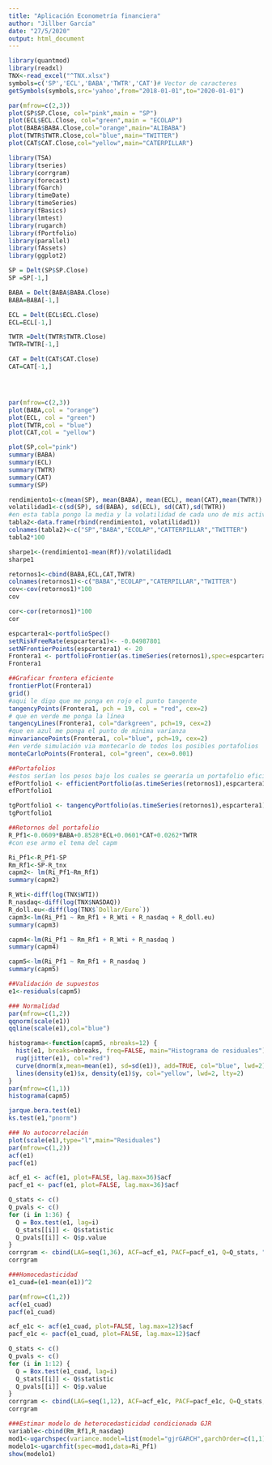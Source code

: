 ---
title: "Aplicación Econometría financiera"
author: "Jillber García"
date: "27/5/2020"
output: html_document
---

```{r setup, include=FALSE}
library(quantmod)
library(readxl)
TNX<-read_excel("^TNX.xlsx")
symbols=c('SP','ECL','BABA','TWTR','CAT')# Vector de caracteres
getSymbols(symbols,src='yahoo',from="2018-01-01",to="2020-01-01")

```
```{r}
par(mfrow=c(2,3))
plot(SP$SP.Close, col="pink",main = "SP")
plot(ECL$ECL.Close, col="green",main = "ECOLAP")
plot(BABA$BABA.Close,col="orange",main="ALIBABA")
plot(TWTR$TWTR.Close,col="blue",main="TWITTER")
plot(CAT$CAT.Close,col="yellow",main="CATERPILLAR")

```
```{r}
library(TSA)
library(tseries)
library(corrgram)
library(forecast)
library(fGarch)
library(timeDate)
library(timeSeries)
library(fBasics)
library(lmtest)
library(rugarch)
library(fPortfolio)
library(parallel)
library(fAssets)
library(ggplot2)
```
```{r}
SP = Delt(SP$SP.Close)
SP =SP[-1,]

BABA = Delt(BABA$BABA.Close)
BABA=BABA[-1,]

ECL = Delt(ECL$ECL.Close)
ECL=ECL[-1,]

TWTR =Delt(TWTR$TWTR.Close)
TWTR=TWTR[-1,]

CAT = Delt(CAT$CAT.Close)
CAT=CAT[-1,]





```

```{r}
par(mfrow=c(2,3))
plot(BABA,col = "orange")
plot(ECL, col = "green")
plot(TWTR,col = "blue")
plot(CAT,col = "yellow")

plot(SP,col="pink")
summary(BABA)
summary(ECL)
summary(TWTR)
summary(CAT)
summary(SP)

```
```{r}
rendimiento1<-c(mean(SP), mean(BABA), mean(ECL), mean(CAT),mean(TWTR))
volatilidad1<-c(sd(SP), sd(BABA), sd(ECL), sd(CAT),sd(TWTR))
#en esta tabla pongo la media y la volatilidad de cada uno de mis activos 
tabla2<-data.frame(rbind(rendimiento1, volatilidad1))
colnames(tabla2)<-c("SP","BABA","ECOLAP","CATTERPILLAR","TWITTER")
tabla2*100

```
```{r}
sharpe1<-(rendimiento1-mean(Rf))/volatilidad1
sharpe1
```
```{r}
retornos1<-cbind(BABA,ECL,CAT,TWTR)
colnames(retornos1)<-c("BABA","ECOLAP","CATERPILLAR","TWITTER")
cov<-cov(retornos1)*100
cov

cor<-cor(retornos1)*100
cor
```

```{r}
espcartera1<-portfolioSpec()
setRiskFreeRate(espcartera1)<- -0.04987801
setNFrontierPoints(espcartera1) <- 20
Frontera1 <- portfolioFrontier(as.timeSeries(retornos1),spec=espcartera1 )
Frontera1

```



```{r}
##Graficar frontera eficiente
frontierPlot(Frontera1)
grid()
#aqui le digo que me ponga en rojo el punto tangente 
tangencyPoints(Frontera1, pch = 19, col = "red", cex=2)
# que en verde me ponga la línea 
tangencyLines(Frontera1, col="darkgreen", pch=19, cex=2)
#que en azul me ponga el punto de mínima varianza 
minvariancePoints(Frontera1, col="blue", pch=19, cex=2)
#en verde simulación via montecarlo de todos los posibles portafolios 
monteCarloPoints(Frontera1, col="green", cex=0.001)

```
```{r}
##Portafolios
#estos serían los pesos bajo los cuales se geeraría un portafolio eficiente 
efPortfolio1 <- efficientPortfolio(as.timeSeries(retornos1),espcartera1)
efPortfolio1

tgPortfolio1 <- tangencyPortfolio(as.timeSeries(retornos1),espcartera1)
tgPortfolio1

```
```{r}
##Retornos del portafolio
R_Pf1<-0.0609*BABA+0.8528*ECL+0.0601*CAT+0.0262*TWTR
#con ese armo el tema del capm 
```
```{r}
Ri_Pf1<-R_Pf1-SP
Rm_Rf1<-SP-R_tnx
capm2<- lm(Ri_Pf1~Rm_Rf1)
summary(capm2)
```
```{r}
R_Wti<-diff(log(TNX$WTI))
R_nasdaq<-diff(log(TNX$NASDAQ))
R_doll.eu<-diff(log(TNX$`Dollar/Euro`))
capm3<-lm(Ri_Pf1 ~ Rm_Rf1 + R_Wti + R_nasdaq + R_doll.eu)
summary(capm3)
```
```{r}
capm4<-lm(Ri_Pf1 ~ Rm_Rf1 + R_Wti + R_nasdaq )
summary(capm4)
```
```{r}
capm5<-lm(Ri_Pf1 ~ Rm_Rf1 + R_nasdaq )
summary(capm5)
```

```{r}
##Validación de supuestos
e1<-residuals(capm5)

### Normalidad
par(mfrow=c(1,2))
qqnorm(scale(e1))
qqline(scale(e1),col="blue")

histograma<-function(capm5, nbreaks=12) {
  hist(e1, breaks=nbreaks, freq=FALSE, main="Histograma de residuales")
  rug(jitter(e1), col="red")
  curve(dnorm(x,mean=mean(e1), sd=sd(e1)), add=TRUE, col="blue", lwd=2)
  lines(density(e1)$x, density(e1)$y, col="yellow", lwd=2, lty=2)
}
par(mfrow=c(1,1))
histograma(capm5)

jarque.bera.test(e1)
ks.test(e1,"pnorm")

```
```{r}
### No autocorrelación
plot(scale(e1),type="l",main="Residuales")
par(mfrow=c(1,2))
acf(e1)
pacf(e1)

acf_e1 <- acf(e1, plot=FALSE, lag.max=36)$acf
pacf_e1 <- pacf(e1, plot=FALSE, lag.max=36)$acf

Q_stats <- c()
Q_pvals <- c()
for (i in 1:36) {
  Q = Box.test(e1, lag=i)
  Q_stats[[i]] <- Q$statistic
  Q_pvals[[i]] <- Q$p.value
}
corrgram <- cbind(LAG=seq(1,36), ACF=acf_e1, PACF=pacf_e1, Q=Q_stats, "Prob>Q"=Q_pvals)
corrgram

```
```{r}
###Homocedasticidad
e1_cuad=(e1-mean(e1))^2

par(mfrow=c(1,2))
acf(e1_cuad)
pacf(e1_cuad)

acf_e1c <- acf(e1_cuad, plot=FALSE, lag.max=12)$acf
pacf_e1c <- pacf(e1_cuad, plot=FALSE, lag.max=12)$acf

Q_stats <- c()
Q_pvals <- c()
for (i in 1:12) {
  Q = Box.test(e1_cuad, lag=i)
  Q_stats[[i]] <- Q$statistic
  Q_pvals[[i]] <- Q$p.value
}
corrgram <- cbind(LAG=seq(1,12), ACF=acf_e1c, PACF=pacf_e1c, Q=Q_stats, "Prob>Q"=Q_pvals)
corrgram

```









```{r}
###Estimar modelo de heterocedasticidad condicionada GJR
variable<-cbind(Rm_Rf1,R_nasdaq)
mod1<-ugarchspec(variance.model=list(model="gjrGARCH",garchOrder=c(1,1)), mean.model=list(armaOrder=c(0,0),include.mean=FALSE,external.regressors = variable, archm=FALSE,arfima=FALSE),distribution.model="ged")
modelo1<-ugarchfit(spec=mod1,data=Ri_Pf1)
show(modelo1)

```



























